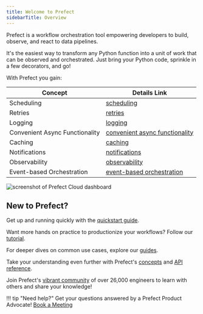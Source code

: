 ```yaml
---
title: Welcome to Prefect
sidebarTitle: Overview
---
```



Prefect is a workflow orchestration tool empowering developers to build, observe, and react to data pipelines.

It's the easiest way to transform any Python function into a unit of work that can be observed and orchestrated. Just bring your Python code, sprinkle in a few decorators, and go!

With Prefect you gain:

| Concept                      | Details Link                                         |
|------------------------------|------------------------------------------------------|
| Scheduling                   | [scheduling](/2.15.0/concepts/schedules)                    |
| Retries                      | [retries](/2.15.0/concepts/tasks/#task-arguments)           |
| Logging                      | [logging](/2.15.0/guides/logs/)                           |
| Convenient Async Functionality | [convenient async functionality](/2.15.0/concepts/task-runners/#task-runners) |
| Caching                      | [caching](/2.15.0/concepts/tasks/#caching)                  |
| Notifications                | [notifications](/2.15.0/cloud/automations/)                 |
| Observability                | [observability](/2.15.0/cloud/overview/)                    |
| Event-based Orchestration   | [event-based orchestration](/2.15.0/cloud/webhooks/)        |

![screenshot of Prefect Cloud dashboard](/2.15.0/img/ui/cloud-dashboard.png)

## New to Prefect?

Get up and running quickly with the [quickstart guide](/2.15.0/getting-started/quickstart/).

Want more hands on practice to productionize your workflows? Follow our [tutorial](/2.15.0/tutorial/).

For deeper dives on common use cases, explore our [guides](/2.15.0/guides/index/).

Take your understanding even further with Prefect's [concepts](/2.15.0/concepts/index/) and [API reference](/2.15.0/api-ref/).

Join Prefect's [vibrant community](/2.15.0/community/) of over 26,000 engineers to learn with others and share your knowledge!

!!! tip "Need help?"
    Get your questions answered by a Prefect Product Advocate! [Book a Meeting](https://calendly.com/prefect-experts/prefect-product-advocates?utm_campaign=prefect_docs_cloud&utm_content=prefect_docs&utm_medium=docs&utm_source=docs)
